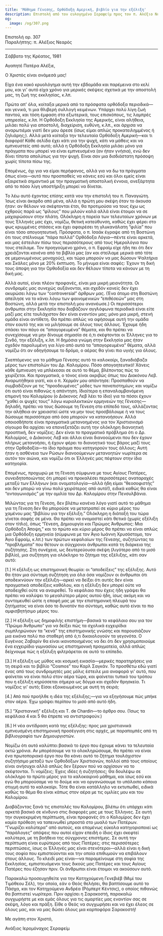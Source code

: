 ```yaml
---
title: 'Μάθημα Γένεσης, Ορθόδοξη Αμερική, βιβλίο για την εξέλιξη'
description: Επιστολή από τον ευλογημένο Σεραφείμ προς τον π. Αλέξιο Νεαρό.
og:
  image: /og/307.png
---
```


<div style={{textAlign:'right', fontFamily:'monospace'}}>Επιστολή αρ. 307</div>
<div style={{textAlign:'left', fontFamily:'monospace'}}>Παραλήπτης: π. Αλέξιος Νεαρός</div>

---

Σάββατο της Κρέατος, 1981

Αγαπητέ Πατέρα Αλέξιε,

Ο Χριστός είναι ανάμεσά μας!

Είχα ένα κακό κρυολόγημα αυτή την εβδομάδα και παρέμεινα στο κελί μου, και γι' αυτό είχα χρόνο για μερικές σκέψεις σχετικά με την αποστολή μας, τη ζωή της εκκλησίας, κ.λπ.

Πρώτα απ' όλα, κοίταξα μερικά από τα πρόσφατα ορθόδοξα περιοδικά—και γενικά, τι μια θλιβερή συλλογή κειμένων. Υπάρχει πολύ λίγη ζωή παντού, και τόση έμφαση στα εξωτερικά, τους επισκόπους, τις λαμπρές υπηρεσίες, κ.λπ. Η Ορθόδοξη Εκκλησία της Αμερικής, είναι αλήθεια, μιλάει πολύ για αποστολή, διαχείριση, ευθύνη, κ.λπ., και άρχισα να αναρωτιέμαι γιατί δεν μου άρεσε (ίσως είμαι απλώς προκατειλημμένος ή ζηλιάρης;). Αλλά μετά κοίταξα την τελευταία Ορθόδοξη Αμερική—και τι διαφορά! Κάθε σελίδα έχει κάτι για την ψυχή, κάτι να μάθεις και να εμπνευστείς από αυτό; αλλά η Ορθόδοξη Εκκλησία μιλάει μόνο για πράγματα που μπορεί να είναι εμπνευσμένα (αν ήταν γνήσια), ενώ δεν δίνει τίποτα απολύτως για την ψυχή. Είναι σαν μια δισδιάστατη πρόσοψη χωρίς τίποτα πίσω της.

Επομένως, όχι για να είμαι περήφανος, αλλά για να δω τα πράγματα όπως είναι—αυτό που προσπαθείς να κάνεις εσύ και όλοι εμείς είναι εξαιρετικά σημαντικό με την πραγματική αποστολική έννοια, ανεξάρτητα από το πόσο λίγη υποστήριξη μπορεί να δίνεται.

Το λέω αυτό έχοντας επίσης κατά νου την επιστολή του π. Παναγιώτη. Ίσως είναι άκαρδο από μένα, αλλά η πρώτη μου σκέψη όταν το άκουσα ήταν: αν θέλουν να σκέφτονται έτσι, θα προτιμούσα να τους έχω ως εχθρούς παρά ως “φίλους” που μιλούν καλά αλλά είναι έτοιμοι να σε μαχαιρώσουν στην πλάτη. Ολόκληρη η πορεία των τελευταίων χρόνων με τους Έλληνές μας έχει, νομίζω, θετική κατεύθυνση, καθώς έχει φέρει στο φως κρυμμένες στάσεις και έχει αφαιρέσει τη γλυκανάλατη “φιλία” που είναι τόσο απογοητευτική. Πρόσφατα, ο π. Ισαάκ έγραψε από τη Βοστώνη ότι τους στέλνουμε “πάρα πολλά” Ορθόδοξα Λόγια—πέντε είναι αρκετά, και μας έστειλαν πίσω τους περισσότερους από τους Ημερολόγια που τους στείλαμε. Τον προηγούμενο χρόνο, ο π. Εφραίμ είχε ήδη πει ότι δεν χρειάζονται κανένα από τα βιβλία μας (αν και στείλαμε μερικά από τότε σε μεμονωμένους μοναχούς), και τώρα μπορούν να μας δώσουν Ψαλτήρια και Σκάλες μόνο με 20% έκπτωση. Το μήνυμα είναι σαφές: Έχουν τη δική τους άποψη για την Ορθοδοξία και δεν θέλουν τίποτα να κάνουν με τη δική μας.

Αλλά αυτοί, είναι πλέον προφανές, είναι μια μικρή μειονότητα. Οι συνδρομές μας συνεχώς αυξάνονται, και σχεδόν κανείς δεν έχει ακυρώσει λόγω των “controversial” άρθρων μας. (Ένα άτομο στη Βοστώνη απείλησε να το κάνει λόγω των φαινομενικών “επιθέσεών” μας στη Βοστώνη, αλλά μετά την επιστολή μου ανανέωσε.) Οι περισσότεροι άνθρωποι στην Εκκλησία που διαβάζουν αγγλόφωνα περιοδικά είναι είτε μαζί μας είτε τουλάχιστον δεν είναι εναντίον μας; μόνο μια μικρή, στενή ομάδα είναι αντίθετη. Θα πρέπει απλώς να αφήσουμε αυτή την ομάδα στον εαυτό της και να μιλήσουμε σε όλους τους άλλους. Έχουμε ήδη σπάσει τον πάγο σε “απαγορευμένα” θέματα, και θα πρέπει να συνεχίσουμε να μην δίνουμε σημασία σε ό,τι σκέφτονται οι Έλληνες για το Σινδό, την εξέλιξη, κ.λπ. Η δημόσια γνώμη στην Εκκλησία μας ήταν σχεδόν παραλυμένη για λίγο από αυτά τα “απαγορευμένα” θέματα, αλλά νομίζω ότι αν οδηγήσουμε το δρόμο, ο αέρας θα γίνει πιο υγιής για όλους.

Σκεπτόμενος για το μάθημα Γένεσης αυτό το καλοκαίρι, ξαναδιάβαζα μέρος των επιστολών του Δρ. Καλομίρου. Πόσο απογοητευτικό! Χάνεις κάθε έμπνευση να μπλέκεσαι σε αυτό το θέμα, βλέποντας πώς το χειρίζεται. Και πραγματικά, ο τόνος είναι ακριβώς όπως του Διακόνου Λεβ. Αναρωτήθηκα γιατί, και ο π. Χερμάν μου απάντησε: Προσπαθούν να συμβαδίζουν με τις “προοδευμένες” μόδες των πανεπιστημίων; και νομίζω ότι αυτό είναι πιθανώς η απάντηση. Ιδιαίτερα η επαναλαμβανόμενη επιμονή του Καλομίρου (ο Διάκονος Λεβ λέει το ίδιο) για το πόσοι έχουν “χαθεί οι ψυχές τους” λόγω κυριολεκτικών ερμηνειών της Γένεσης—δηλαδή, πρέπει να τους δώσουμε τη Γένεση στο επίπεδό τους, αλλάζοντας την αλήθεια αν χρειαστεί ώστε να μην τους προσβάλουμε ή να τους δώσουμε περισσότερα από όσα μπορούν να κατανοήσουν. Αλλά οποιοσδήποτε είναι πραγματικά μετανοημένος για τον Χριστιανισμό σίγουρα θα αρχίσει να επανεξετάζει αυτή την ολόκληρη διανοητική προοπτική, δεν νομίζεις; Δεν είναι το πραγματικό πρόβλημα ότι ο Δρ. Καλομίρος, ο Διάκονος Λεβ και άλλοι είναι διανοούμενοι που δεν έχουν πλήρως μετανοήσει, ή έχουν φέρει το διανοητικό τους βάρος μαζί τους στην Ορθοδοξία—το ίδιο πράγμα που κατηγορούν τους άλλους; Αυτή ήταν η ασθένεια των Ρώσων διανοούμενων μετανοητών νωρίτερα σε αυτόν τον αιώνα, και νομίζω ότι οι Έλληνές μας πέφτουν στην ίδια κατηγορία.

Επομένως, προχωρώ με τη Γένεση σύμφωνα με τους Αγίους Πατέρες, συνειδητοποιώντας ότι μπορεί να προκαλέσει περισσότερες αναταραχές μεταξύ των Ελλήνων (και ονοματολογία—αλλά ήδη είμαι “θεοσοφιστής” και δεν μπορώ να γίνω πολύ χειρότερος από αυτό!), ειδικά καθώς θα είναι “ανταγωνισμός” με την ομιλία του Δρ. Καλομίρου στην Πενσυλβάνια.

Μιλώντας για τη Γένεση, δεν βλέπω κανένα λόγο γιατί αυτό το μάθημα για τη Γένεση δεν θα μπορούσε να μετατραπεί σε κύριο μέρος του χαμένου μας “βιβλίου για την εξέλιξη.” Ολόκληρη η διάταξή του τώρα γίνεται σαφής σε μένα. Θα πρέπει να ονομαστεί κάτι θετικό (χωρίς εξέλιξη στον τίτλο), όπως “Γένεση, Δημιουργία και Πρώιμος Άνθρωπος: Μια Ορθόδοξη Άποψη,” και το πρώτο και κύριο μέρος θα πρέπει να είναι απλώς μια Ορθόδοξη ερμηνεία (σύμφωνα με τον Άγιο Ιωάννη Χρυσόστομο, τον Άγιο Εφραίμ, κ.λπ.) των πρώτων κεφαλαίων της Γένεσης, συζητώντας τα “προβλήματα” που θέτουν οι σύγχρονοι άνθρωποι κατά τη διάρκεια της συζήτησης. Στη συνέχεια, ως δευτερεύουσα σκέψη (λιγότερο από το μισό βιβλίο), μια συζήτηση για ολόκληρο το ζήτημα της εξέλιξης, κάτι σαν αυτό:

[1.] Η εξέλιξη ως επιστημονική θεωρία: οι “αποδείξεις” της εξέλιξης. Αυτό θα ήταν μια σύντομη συζήτηση για όλα όσα νομίζουν οι άνθρωποι ότι αποδεικνύουν την εξέλιξη—αρκεί να δείξει ότι αυτές δεν είναι πραγματικά αποδείξεις καθόλου, και η εξέλιξη δεν μπορεί ούτε να αποδειχθεί ούτε να αναιρεθεί. Το κεφάλαιο που έχεις ήδη γράψει θα πρέπει να καλύψει το μεγαλύτερο μέρος αυτού ήδη, ίσως ακόμη και να συντομευθεί ώστε η επαφή μας με την επιστημονική πλευρά του ζητήματος να είναι όσο το δυνατόν πιο σύντομη, καθώς αυτό είναι το πιο αμφισβητήσιμο μέρος του.

[2.] Η εξέλιξη ως δημοφιλής επιστήμη—βασικά το κεφάλαιο σου για τον “Πρώιμο Άνθρωπο” για να δείξει πώς τα σχολικά εγχειρίδια συμπληρώνουν τα “κενά” της επιστημονικής γνώσης και παρουσιάζουν μια εικόνα πολύ πιο σταθερή από ό,τι δικαιολογούν τα γεγονότα. Ο Ευγένιος Ζαβαρίν θα είναι ικανοποιημένος να δει ότι δεν χρησιμοποιούμε ένα εγχειρίδιο γυμνασίου ως επιστημονική πραγματεία, αλλά απλώς δείχνουμε πώς η εξέλιξη φιλτράρεται σε αυτό το επίπεδο.

[3.] Η εξέλιξη ως μύθος και κοσμική εικασία—μερικές παρατηρήσεις για τη σειρά και το βιβλίο “Cosmos” του Καρλ Σαγκάν. Το προσθέτω εδώ γιατί ένας από τους συνδρομητές μας μόλις έστειλε μια αναφορά γι' αυτό, που φαίνεται να είναι πολύ στον αέρα τώρα, και φαίνεται τυπικό του τρόπου που η εξέλιξη κηρύσσεται σήμερα ως δόγμα και σχεδόν θρησκεία. Τι νομίζεις γι' αυτό; Είσαι εξοικειωμένος με αυτή τη σειρά;

[4.] Από πού προήλθε η ιδέα της εξέλιξης;—για να εξηγήσουμε πώς μπήκε στον αέρα. Έχω γράψει περίπου το μισό από αυτό ήδη.

[5.] “Χριστιανική” εξέλιξη και T. de Chardin—το άρθρο σου. (Ίσως τα κεφάλαια 4 και 5 θα έπρεπε να αντιστραφούν.)

[6.] Η νέα αντίδραση κατά της εξέλιξης: προς μια χριστιανικά εμπνευσμένη επιστημονική προσέγγιση στις αρχές, με παραπομπές από τη βιβλιογραφία των Δημιουργιστών.

Νομίζω ότι αυτό καλύπτει βασικά το έργο που έχουμε κάνει τα τελευταία οκτώ χρόνια. Αν μπορέσουμε να το ολοκληρώσουμε, θα πρέπει να είναι ένα πρωτοποριακό έργο που θα κάνει αυτό το ζήτημα τουλάχιστον συζητήσιμο μεταξύ των Ορθοδόξων Χριστιανών, πολλοί από τους οποίους είναι ανήσυχοι αλλά απλώς δεν ξέρουν πού να αρχίσουν να το σκέφτονται. Τι νομίζεις; Έχεις ιδέες ή συζητήσεις; Θα δουλέψω σε ολόκληρο το πρώτο μέρος για το καλοκαιρινό μάθημα, και ίσως εσύ και εγώ θα μπορούσαμε να το δούμε και να οργανώσουμε το υπόλοιπο κάποια στιγμή αυτό το καλοκαίρι. Τότε θα είναι κατάλληλο να εκτυπωθεί, ειδικά καθώς το θέμα θα είναι κάπως στον αέρα με τις ομιλίες μου και του Καλομίρου.

Διαβάζοντας ξανά τις επιστολές του Καλομίρου, βλέπω ότι υπάρχει κάτι αρκετά βασικό σε κίνδυνο στις διαφορές μας με τους Έλληνες. Σε αυτή την συγκεκριμένη περίπτωση, είναι προφανές ότι ο Καλομίρος δεν έχει καμία πρόθεση να ταπεινωθεί μπροστά στο μυαλό των Πατέρων. “Γνωρίζει καλύτερα” από αυτούς, και επομένως εύκολα κατηγοριοποιεί ως “παράλογες” απόψεις που αυτοί είχαν επειδή ο ίδιος έχει σκεφτεί καλύτερα, με τη βοήθεια της σύγχρονης επιστήμης. Σε αυτή την περίπτωση είναι ευρύτερος από τους Πατέρες; στις περισσότερες περιπτώσεις, ίσως οι Έλληνές μας είναι στενότεροι—αλλά είναι η δική τους σοφία που εμπιστεύονται και την οποία επιθυμούν να επιβάλουν στους άλλους. Το κλειδί μας είναι—να παραμείνουμε στη σοφία της Εκκλησίας, εμπιστευόμενοι τους δικούς μας Πατέρες και τους Αγίους Πατέρες που έζησαν πριν. Οι άνθρωποι είναι έτοιμοι να ακούσουν αυτό.

Παρακαλώ προσευχηθείτε για την Κατηχούμενη Γενεβιέβ (Μιμί του Τιμόθεου Σέλ), την οποία, εάν ο Θεός θελήσει, θα βαπτίσουμε αυτό το Πάσχα, και τον Κατηχούμενο Ανδρέα (Ρόμπερτ Κέντσις), ο οποίος πιθανώς θα βαπτιστεί νωρίτερα. Πριν αρχίσει η Σαρακοστή, παρακαλώ συγχωρήστε με και εμάς όλους για τις αμαρτίες μας εναντίον σας σε σκέψη, λόγο και πράξη. Είθε ο Θεός να συγχωρήσει και να έχει έλεος σε όλους μας, και να μας δώσει όλους μια καρποφόρα Σαρακοστή!

Με αγάπη στον Χριστό,

Ανάξιος Ιερομόναχος Σεραφείμ